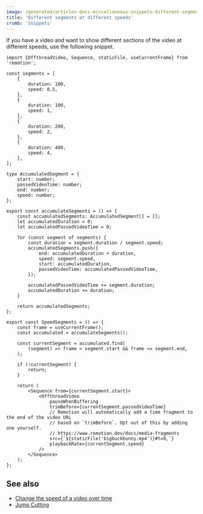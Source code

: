 ```yaml
---
image: /generated/articles-docs-miscellaneous-snippets-different-segments-at-different-speeds.png
title: 'Different segments at different speeds'
crumb: 'Snippets'
---
```


If you have a video and want to show different sections of the video at different speeds, use the following snippet.

```tsx twoslash title="SegmentSpeeds.tsx"
import {OffthreadVideo, Sequence, staticFile, useCurrentFrame} from 'remotion';

const segments = [
	{
		duration: 100,
		speed: 0.5,
	},
	{
		duration: 100,
		speed: 1,
	},
	{
		duration: 200,
		speed: 2,
	},
	{
		duration: 400,
		speed: 4,
	},
];

type AccumulatedSegment = {
	start: number;
	passedVideoTime: number;
	end: number;
	speed: number;
};

export const accumulateSegments = () => {
	const accumulatedSegments: AccumulatedSegment[] = [];
	let accumulatedDuration = 0;
	let accumulatedPassedVideoTime = 0;

	for (const segment of segments) {
		const duration = segment.duration / segment.speed;
		accumulatedSegments.push({
			end: accumulatedDuration + duration,
			speed: segment.speed,
			start: accumulatedDuration,
			passedVideoTime: accumulatedPassedVideoTime,
		});

		accumulatedPassedVideoTime += segment.duration;
		accumulatedDuration += duration;
	}

	return accumulatedSegments;
};

export const SpeedSegments = () => {
	const frame = useCurrentFrame();
	const accumulated = accumulateSegments();

	const currentSegment = accumulated.find(
		(segment) => frame > segment.start && frame <= segment.end,
	);

	if (!currentSegment) {
		return;
	}

	return (
		<Sequence from={currentSegment.start}>
			<OffthreadVideo
				pauseWhenBuffering
				trimBefore={currentSegment.passedVideoTime}
				// Remotion will automatically add a time fragment to the end of the video URL
				// based on `trimBefore`. Opt out of this by adding one yourself.
				// https://www.remotion.dev/docs/media-fragments
				src={`${staticFile('bigbuckbunny.mp4')}#t=0,`}
				playbackRate={currentSegment.speed}
			/>
		</Sequence>
	);
};
```

## See also

- [Change the speed of a video over time](/docs/miscellaneous/snippets/accelerated-video)
- [Jump Cutting](/docs/miscellaneous/snippets/jumpcuts)
